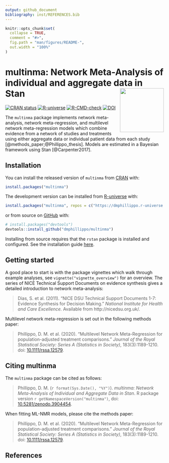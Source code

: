 ```yaml
---
output: github_document
bibliography: inst/REFERENCES.bib
---
```


<!-- README.md is generated from README.Rmd. Please edit that file -->

```r
knitr::opts_chunk$set(
  collapse = TRUE,
  comment = "#>",
  fig.path = "man/figures/README-",
  out.width = "100%"
)
```
# multinma: Network Meta-Analysis of individual and aggregate data in Stan <img src='man/figures/logo.svg' align="right" height="139" />

<!-- badges: start -->
[![CRAN status](https://www.r-pkg.org/badges/version/multinma)](https://CRAN.R-project.org/package=multinma)
[![R-universe](https://dmphillippo.r-universe.dev/badges/multinma)](https://dmphillippo.r-universe.dev)
[![R-CMD-check](https://github.com/dmphillippo/multinma/workflows/R-CMD-check/badge.svg)](https://github.com/dmphillippo/multinma/actions)
[![DOI](https://zenodo.org/badge/DOI/10.5281/zenodo.3904454.svg)](https://doi.org/10.5281/zenodo.3904454)
<!-- badges: end -->

The `multinma` package implements network meta-analysis, network meta-regression, and multilevel network meta-regression models which combine evidence from a network of studies and treatments using either aggregate data or individual patient data from each study [@methods_paper;@Phillippo_thesis].
Models are estimated in a Bayesian framework using Stan [@Carpenter2017].

## Installation

You can install the released version of `multinma` from [CRAN](https://CRAN.R-project.org/package=multinma) with:

``` r
install.packages("multinma")
```

The development version can be installed from [R-universe](https://dmphillippo.r-universe.dev) with:

```r
install.packages("multinma", repos = c("https://dmphillippo.r-universe.dev", getOption("repos")))
```

or from source on [GitHub](https://github.com/dmphillippo/multinma) with:

``` r
# install.packages("devtools")
devtools::install_github("dmphillippo/multinma")
```

Installing from source requires that the `rstan` package is installed and configured. 
See the installation guide [here](https://github.com/stan-dev/rstan/wiki/RStan-Getting-Started).

## Getting started
A good place to start is with the package vignettes which walk through example analyses, see `vignette("vignette_overview")` for an overview.
The series of NICE Technical Support Documents on evidence synthesis gives a detailed introduction to network meta-analysis:

> Dias, S. et al. (2011). "NICE DSU Technical Support Documents 1-7: Evidence Synthesis for Decision Making." _National Institute for Health and Care Excellence._ Available from http://nicedsu.org.uk/.

Multilevel network meta-regression is set out in the following methods paper:

> Phillippo, D. M. et al. (2020). "Multilevel Network Meta-Regression for population-adjusted treatment comparisons." _Journal of the Royal Statistical Society: Series A (Statistics in Society)_, 183(3):1189-1210. doi: [10.1111/rssa.12579](https://doi.org/10.1111/rssa.12579).

## Citing multinma
The `multinma` package can be cited as follows:

> Phillippo, D. M. (`r format(Sys.Date(), "%Y")`). _multinma: Network Meta-Analysis of Individual and Aggregate Data in Stan_. R package version `r getNamespaceVersion("multinma")`, doi: [10.5281/zenodo.3904454](https://doi.org/10.5281/zenodo.3904454).

When fitting ML-NMR models, please cite the methods paper:

> Phillippo, D. M. et al. (2020). "Multilevel Network Meta-Regression for population-adjusted treatment comparisons." _Journal of the Royal Statistical Society: Series A (Statistics in Society)_, 183(3):1189-1210. doi: [10.1111/rssa.12579](https://doi.org/10.1111/rssa.12579).

## References
